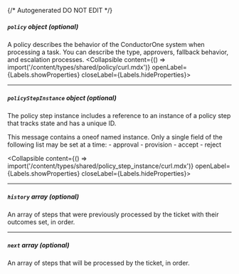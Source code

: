 {/* Autogenerated DO NOT EDIT  */}

##### `policy` _object (optional)_
A policy describes the behavior of the ConductorOne system when processing a task. You can describe the type, approvers, fallback behavior, and escalation processes.
<Collapsible content={() => import('/content/types/shared/policy/curl.mdx')} openLabel={Labels.showProperties} closeLabel={Labels.hideProperties}>
</Collapsible>

---
##### `policyStepInstance` _object (optional)_
The policy step instance includes a reference to an instance of a policy step that tracks state and has a unique ID.

This message contains a oneof named instance. Only a single field of the following list may be set at a time:
  \- approval
  \- provision
  \- accept
  \- reject

<Collapsible content={() => import('/content/types/shared/policy_step_instance/curl.mdx')} openLabel={Labels.showProperties} closeLabel={Labels.hideProperties}>
</Collapsible>

---
##### `history` _array (optional)_
An array of steps that were previously processed by the ticket with their outcomes set, in order.

---
##### `next` _array (optional)_
An array of steps that will be processed by the ticket, in order.


